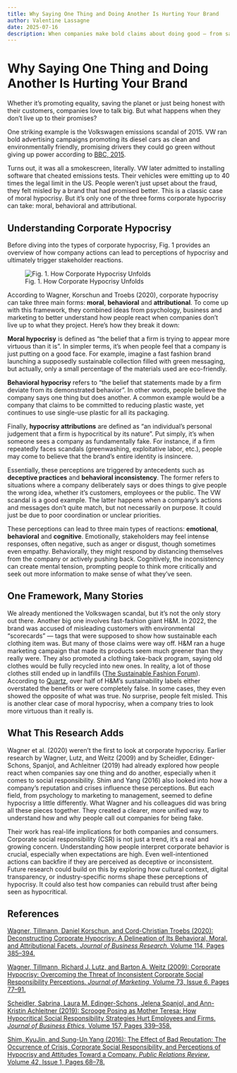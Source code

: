 ```yaml
---
title: Why Saying One Thing and Doing Another Is Hurting Your Brand
author: Valentine Lassagne
date: 2025-07-16
description: When companies make bold claims about doing good — from saving the planet to promoting fairness — but fail to follow through, people notice. This post explores how such mismatches between words and actions lead to what researchers call corporate hypocrisy. Using real examples like Volkswagen and H&M, it explains the different forms this can take, why it matters, and how stakeholders react. Based on the framework by Wagner, Korschun, and Troebs (2020), the post also highlights why understanding public perceptions is crucial for brands that want to build and keep trust.
---
```


# Why Saying One Thing and Doing Another Is Hurting Your Brand

Whether it's promoting equality, saving the planet or just being honest with their customers, companies love to talk big. But what happens when they don't live up to their promises?

One striking example is the Volkswagen emissions scandal of 2015. VW ran bold advertising campaigns promoting its diesel cars as clean and environmentally friendly, promising drivers they could go green without giving up power according to [BBC, 2015](https://www.bbc.com/news/business-34324772).

Turns out, it was all a smokescreen, literally. VW later admitted to installing software that cheated emissions tests. Their vehicles were emitting up to 40 times the legal limit in the US. People weren't just upset about the fraud, they felt misled by a brand that had promised better. This is a classic case of moral hypocrisy. But it's only one of the three forms corporate hypocrisy can take: moral, behavioral and attributional.

## Understanding Corporate Hypocrisy

Before diving into the types of corporate hypocrisy, Fig. 1 provides an overview of how company actions can lead to perceptions of hypocrisy and ultimately trigger stakeholder reactions.

![Fig. 1. How Corporate Hypocrisy Unfolds](valentine_lassagne.png)

According to Wagner, Korschun and Troebs (2020), corporate hypocrisy can take three main forms: **moral**, **behavioral** and **attributional**. To come up with this framework, they combined ideas from psychology, business and marketing to better understand how people react when companies don't live up to what they project. Here's how they break it down:

**Moral hypocrisy** is defined as "the belief that a firm is trying to appear more virtuous than it is". In simpler terms, it's when people feel that a company is just putting on a good face. For example, imagine a fast fashion brand launching a supposedly sustainable collection filled with green messaging, but actually, only a small percentage of the materials used are eco-friendly.

**Behavioral hypocrisy** refers to "the belief that statements made by a firm deviate from its demonstrated behavior". In other words, people believe the company says one thing but does another. A common example would be a company that claims to be committed to reducing plastic waste, yet continues to use single-use plastic for all its packaging.

Finally, **hypocrisy attributions** are defined as "an individual's personal judgement that a firm is hypocritical by its nature". Put simply, it's when someone sees a company as fundamentally fake. For instance, if a firm repeatedly faces scandals (greenwashing, exploitative labor, etc.), people may come to believe that the brand's entire identity is insincere.

Essentially, these perceptions are triggered by antecedents such as **deceptive practices** and **behavioral inconsistency**. The former refers to situations where a company deliberately says or does things to give people the wrong idea, whether it's customers, employees or the public. The VW scandal is a good example. The latter happens when a company's actions and messages don't quite match, but not necessarily on purpose. It could just be due to poor coordination or unclear priorities.

These perceptions can lead to three main types of reactions: **emotional**, **behavioral** and **cognitive**. Emotionally, stakeholders may feel intense responses, often negative, such as anger or disgust, though sometimes even empathy. Behaviorally, they might respond by distancing themselves from the company or actively pushing back. Cognitively, the inconsistency can create mental tension, prompting people to think more critically and seek out more information to make sense of what they've seen.

## One Framework, Many Stories

We already mentioned the Volkswagen scandal, but it's not the only story out there. Another big one involves fast-fashion giant H&M. In 2022, the brand was accused of misleading customers with environmental "scorecards" — tags that were supposed to show how sustainable each clothing item was. But many of those claims were way off. H&M ran a huge marketing campaign that made its products seem much greener than they really were. They also promoted a clothing take-back program, saying old clothes would be fully recycled into new ones. In reality, a lot of those clothes still ended up in landfills ([The Sustainable Fashion Forum](https://www.thesustainablefashionforum.com/pages/hm-is-being-sued-for-misleading-sustainability-marketing-what-does-this-mean-for-the-future-of-greenwashing)). According to [Quartz](https://qz.com/2180075/hm-showed-bogus-environmental-higg-index-scores-for-its-clothing), over half of H&M's sustainability labels either overstated the benefits or were completely false. In some cases, they even showed the opposite of what was true. No surprise, people felt misled. This is another clear case of moral hypocrisy, when a company tries to look more virtuous than it really is.

## What This Research Adds

Wagner et al. (2020) weren't the first to look at corporate hypocrisy. Earlier research by Wagner, Lutz, and Weitz (2009) and by Scheidler, Edinger-Schons, Spanjol, and Achleitner (2019) had already explored how people react when companies say one thing and do another, especially when it comes to social responsibility. Shim and Yang (2016) also looked into how a company's reputation and crises influence these perceptions. But each field, from psychology to marketing to management, seemed to define hypocrisy a little differently. What Wagner and his colleagues did was bring all these pieces together. They created a clearer, more unified way to understand how and why people call out companies for being fake.

Their work has real-life implications for both companies and consumers. Corporate social responsibility (CSR) is not just a trend, it's a real and growing concern. Understanding how people interpret corporate behavior is crucial, especially when expectations are high. Even well-intentioned actions can backfire if they are perceived as deceptive or inconsistent. Future research could build on this by exploring how cultural context, digital transparency, or industry-specific norms shape these perceptions of hypocrisy. It could also test how companies can rebuild trust after being seen as hypocritical.

## References

[Wagner, Tillmann, Daniel Korschun, and Cord-Christian Troebs (2020): Deconstructing Corporate Hypocrisy: A Delineation of Its Behavioral, Moral, and Attributional Facets. *Journal of Business Research*, Volume 114, Pages 385–394.](https://doi.org/10.1016/j.jbusres.2019.07.041)

[Wagner, Tillmann, Richard J. Lutz, and Barton A. Weitz (2009): Corporate Hypocrisy: Overcoming the Threat of Inconsistent Corporate Social Responsibility Perceptions. *Journal of Marketing*, Volume 73, Issue 6, Pages 77–91.](https://doi.org/10.1509/jmkg.73.6.77)

[Scheidler, Sabrina, Laura M. Edinger-Schons, Jelena Spanjol, and Ann-Kristin Achleitner (2019): Scrooge Posing as Mother Teresa: How Hypocritical Social Responsibility Strategies Hurt Employees and Firms. *Journal of Business Ethics*, Volume 157, Pages 339–358.](https://doi.org/10.1007/s10551-018-3788-3)

[Shim, KyuJin, and Sung-Un Yang (2016): The Effect of Bad Reputation: The Occurrence of Crisis, Corporate Social Responsibility, and Perceptions of Hypocrisy and Attitudes Toward a Company. *Public Relations Review*, Volume 42, Issue 1, Pages 68–78.](https://doi.org/10.1016/j.pubrev.2015.11.009)
